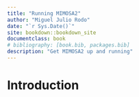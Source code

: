 ```yaml
--- 
title: "Running MIMOSA2"
author: "Miguel Julio Rodo"
date: "`r Sys.Date()`"
site: bookdown::bookdown_site
documentclass: book
# bibliography: [book.bib, packages.bib]
description: "Get MIMOSA2 up and running"
---
```


# Introduction
  
```r

```